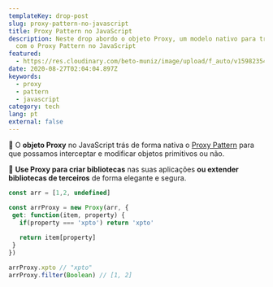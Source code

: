 ```yaml
---
templateKey: drop-post
slug: proxy-pattern-no-javascript
title: Proxy Pattern no JavaScript
description: Neste drop abordo o objeto Proxy, um modelo nativo para trabalhamos
  com o Proxy Pattern no JavaScript
featured:
  - https://res.cloudinary.com/beto-muniz/image/upload/f_auto/v1598235427/proxy_hctzmt.jpg
date: 2020-08-27T02:04:04.897Z
keywords:
  - proxy
  - pattern
  - javascript
category: tech
lang: pt
external: false
---
```


<Drop>

🎩 O **objeto Proxy** no JavaScript trás de forma nativa o [Proxy Pattern](https://pt.wikipedia.org/wiki/Proxy_(padr%C3%B5es_de_projeto)) para que possamos interceptar e modificar objetos primitivos ou não.

📓 **Use Proxy para criar bibliotecas** nas suas aplicações **ou extender bibliotecas de terceiros** de forma elegante e segura.

```javascript
const arr = [1,2, undefined]

const arrProxy = new Proxy(arr, {
 get: function(item, property) {
   if(property === 'xpto') return 'xpto'
   
   return item[property]
 }
})

arrProxy.xpto // "xpto"
arrProxy.filter(Boolean) // [1, 2]
```

</Drop>